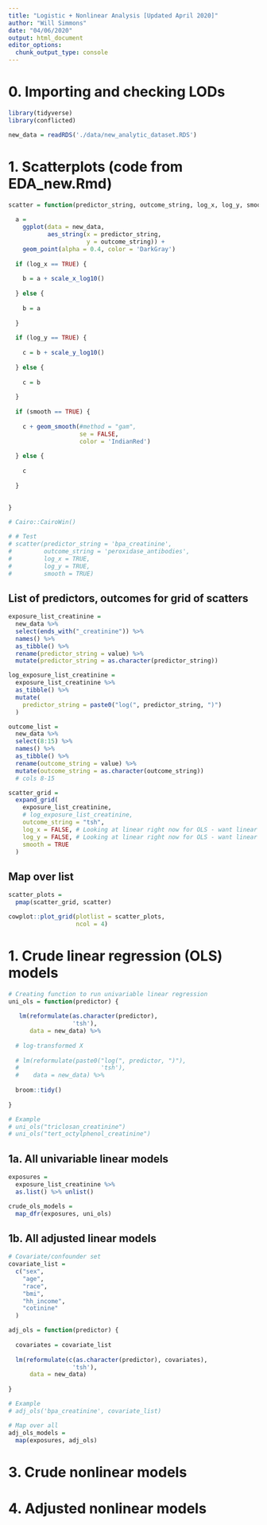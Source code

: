 ```yaml
---
title: "Logistic + Nonlinear Analysis [Updated April 2020]"
author: "Will Simmons"
date: "04/06/2020"
output: html_document
editor_options: 
  chunk_output_type: console
---
```


# 0. Importing and checking LODs
```r

library(tidyverse)
library(conflicted)

new_data = readRDS('./data/new_analytic_dataset.RDS')

```

# 1. Scatterplots (code from EDA_new.Rmd)

```r

scatter = function(predictor_string, outcome_string, log_x, log_y, smooth) {
  
  a = 
    ggplot(data = new_data,
           aes_string(x = predictor_string,
                      y = outcome_string)) +
    geom_point(alpha = 0.4, color = 'DarkGray')
  
  if (log_x == TRUE) {
    
    b = a + scale_x_log10()
    
  } else {
    
    b = a
    
  }
  
  if (log_y == TRUE) {
    
    c = b + scale_y_log10()
    
  } else {
    
    c = b
    
  }
  
  if (smooth == TRUE) {
    
    c + geom_smooth(#method = "gam", 
                    se = FALSE,
                    color = 'IndianRed')
    
  } else {
    
    c
    
  }
    
  
}

# Cairo::CairoWin()

# # Test
# scatter(predictor_string = 'bpa_creatinine',
#         outcome_string = 'peroxidase_antibodies',
#         log_x = TRUE,
#         log_y = TRUE,
#         smooth = TRUE)


```

## List of predictors, outcomes for grid of scatters

```r

exposure_list_creatinine =
  new_data %>% 
  select(ends_with("_creatinine")) %>% 
  names() %>% 
  as_tibble() %>% 
  rename(predictor_string = value) %>% 
  mutate(predictor_string = as.character(predictor_string))

log_exposure_list_creatinine =
  exposure_list_creatinine %>% 
  as_tibble() %>% 
  mutate(
    predictor_string = paste0("log(", predictor_string, ")")
  )

outcome_list =
  new_data %>% 
  select(8:15) %>% 
  names() %>% 
  as_tibble() %>% 
  rename(outcome_string = value) %>% 
  mutate(outcome_string = as.character(outcome_string))
  # cols 8-15

scatter_grid =
  expand_grid(
    exposure_list_creatinine,
    # log_exposure_list_creatinine,
    outcome_string = "tsh",
    log_x = FALSE, # Looking at linear right now for OLS - want linear scales
    log_y = FALSE, # Looking at linear right now for OLS - want linear scales
    smooth = TRUE
  )

```

## Map over list

```r

scatter_plots =
  pmap(scatter_grid, scatter)

cowplot::plot_grid(plotlist = scatter_plots,
                   ncol = 4)

```

# 1. Crude linear regression (OLS) models

```r
# Creating function to run univariable linear regression
uni_ols = function(predictor) {
  
   lm(reformulate(as.character(predictor),
                  'tsh'),
      data = new_data) %>% 
    
  # log-transformed X  
    
  # lm(reformulate(paste0("log(", predictor, ")"),
  #                       'tsh'),
  #    data = new_data) %>% 
  
  broom::tidy()
  
}

# Example
# uni_ols("triclosan_creatinine") 
# uni_ols("tert_octylphenol_creatinine")

```

## 1a. All univariable linear models

```r

exposures =
  exposure_list_creatinine %>% 
  as.list() %>% unlist()

crude_ols_models =
  map_dfr(exposures, uni_ols)

```

## 1b. All adjusted linear models

```r

# Covariate/confounder set
covariate_list =
  c("sex",
    "age",
    "race",
    "bmi",
    "hh_income",
    "cotinine"
  )

adj_ols = function(predictor) {
  
  covariates = covariate_list
  
  lm(reformulate(c(as.character(predictor), covariates),
                  'tsh'),
      data = new_data) 
  
}

# Example
# adj_ols('bpa_creatinine', covariate_list)

# Map over all
adj_ols_models =
  map(exposures, adj_ols)

```

# 3. Crude nonlinear models

# 4. Adjusted nonlinear models

